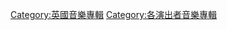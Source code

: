 {{DEFAULTSORT:Paul McCartney}}
[[Category:英國音樂專輯|Category:英國音樂專輯]]
[[Category:各演出者音樂專輯|Category:各演出者音樂專輯]]
